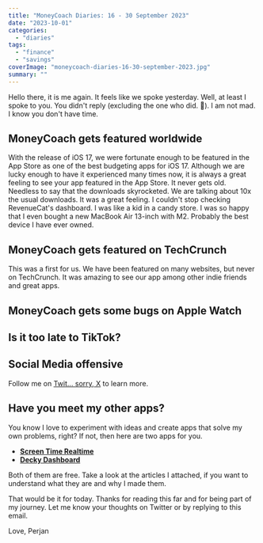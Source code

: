 ```yaml
---
title: "MoneyCoach Diaries: 16 - 30 September 2023"
date: "2023-10-01"
categories: 
  - "diaries"
tags: 
  - "finance"
  - "savings"
coverImage: "moneycoach-diaries-16-30-september-2023.jpg"
summary: ""
---
```


Hello there,
it is me again. It feels like we spoke yesterday. Well, at least I spoke to you. You didn't reply (excluding the one who did. 💌). I am not mad. I know you don't have time.

## MoneyCoach gets featured worldwide
With the release of iOS 17, we were fortunate enough to be featured in the App Store as one of the best budgeting apps for iOS 17. Although we are lucky enough to have it experienced many times now, it is always a great feeling to see your app featured in the App Store. It never gets old.
Needless to say that the downloads skyrocketed. We are talking about 10x the usual downloads. It was a great feeling. I couldn't stop checking RevenueCat's dashboard. I was like a kid in a candy store. I was so happy that I even bought a new MacBook Air 13-inch with M2. Probably the best device I have ever owned.

## MoneyCoach gets featured on TechCrunch
This was a first for us. We have been featured on many websites, but never on TechCrunch. It was amazing to see our app among other indie friends and great apps.


## MoneyCoach gets some bugs on Apple Watch

## Is it too late to TikTok?

## Social Media offensive

Follow me on [Twit... sorry, X](https://twitter.com/perjanDuro) to learn more.

## Have you meet my other apps?
You know I love to experiment with ideas and create apps that solve my own problems, right? If not, then here are two apps for you.
- [**Screen Time Realtime**](/blog/control-and-limit-social-media-with-screen-time-realtime-stopwatch-timer)
- [**Decky Dashboard**](/blog/introducing-decky-indie-app-developer-dashboard)

Both of them are free. Take a look at the articles I attached, if you want to understand what they are and why I made them.

That would be it for today.
Thanks for reading this far and for being part of my journey. 
Let me know your thoughts on Twitter or by replying to this email.

Love,
Perjan